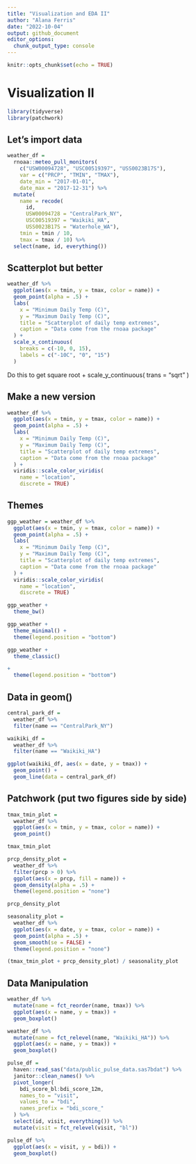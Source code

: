 ```yaml
---
title: "Visualization and EDA II"
author: "Alana Ferris"
date: "2022-10-04"
output: github_document
editor_options: 
  chunk_output_type: console
---
```


```r
knitr::opts_chunk$set(echo = TRUE)
```

# Visualization II

```r
library(tidyverse)
library(patchwork)
```

## Let's import data 

```r
weather_df = 
  rnoaa::meteo_pull_monitors(
    c("USW00094728", "USC00519397", "USS0023B17S"),
    var = c("PRCP", "TMIN", "TMAX"), 
    date_min = "2017-01-01",
    date_max = "2017-12-31") %>%
  mutate(
    name = recode(
      id, 
      USW00094728 = "CentralPark_NY", 
      USC00519397 = "Waikiki_HA",
      USS0023B17S = "Waterhole_WA"),
    tmin = tmin / 10,
    tmax = tmax / 10) %>%
  select(name, id, everything())
```

## Scatterplot but better

```r
weather_df %>% 
  ggplot(aes(x = tmin, y = tmax, color = name)) +
  geom_point(alpha = .5) +
  labs(
    x = "Minimum Daily Temp (C)",
    y = "Maximum Daily Temp (C)",
    title = "Scatterplot of daily temp extremes",
    caption = "Data come from the rnoaa package"
  ) +
  scale_x_continuous(
    breaks = c(-10, 0, 15),
    labels = c("-10C", "0", "15")
  ) 
```

Do this to get square root
+
  scale_y_continuous(
    trans = "sqrt"
  )
  
## Make a new version

```r
weather_df %>% 
  ggplot(aes(x = tmin, y = tmax, color = name)) +
  geom_point(alpha = .5) +
  labs(
    x = "Minimum Daily Temp (C)",
    y = "Maximum Daily Temp (C)",
    title = "Scatterplot of daily temp extremes",
    caption = "Data come from the rnoaa package"
  ) +
  viridis::scale_color_viridis(
    name = "location",
    discrete = TRUE)
```

## Themes 

```r
ggp_weather = weather_df %>% 
  ggplot(aes(x = tmin, y = tmax, color = name)) +
  geom_point(alpha = .5) +
  labs(
    x = "Minimum Daily Temp (C)",
    y = "Maximum Daily Temp (C)",
    title = "Scatterplot of daily temp extremes",
    caption = "Data come from the rnoaa package"
  ) +
  viridis::scale_color_viridis(
    name = "location",
    discrete = TRUE)
```

```r
ggp_weather +
  theme_bw()

ggp_weather +
  theme_minimal() +
  theme(legend.position = "bottom")

ggp_weather +
  theme_classic()

+
  theme(legend.position = "bottom")
```

## Data in geom()

```r
central_park_df =
  weather_df %>% 
  filter(name == "CentralPark_NY")

waikiki_df = 
  weather_df %>% 
  filter(name == "Waikiki_HA")

ggplot(waikiki_df, aes(x = date, y = tmax)) +
  geom_point() +
  geom_line(data = central_park_df)
```

## Patchwork (put two figures side by side)

```r
tmax_tmin_plot =
  weather_df %>% 
  ggplot(aes(x = tmin, y = tmax, color = name)) +
  geom_point()

tmax_tmin_plot

prcp_density_plot = 
  weather_df %>% 
  filter(prcp > 0) %>% 
  ggplot(aes(x = prcp, fill = name)) + 
  geom_density(alpha = .5) + 
  theme(legend.position = "none")

prcp_density_plot

seasonality_plot = 
  weather_df %>% 
  ggplot(aes(x = date, y = tmax, color = name)) +
  geom_point(alpha = .5) +
  geom_smooth(se = FALSE) +
  theme(legend.position = "none")

(tmax_tmin_plot + prcp_density_plot) / seasonality_plot
```

## Data Manipulation

```r
weather_df %>% 
  mutate(name = fct_reorder(name, tmax)) %>% 
  ggplot(aes(x = name, y = tmax)) +
  geom_boxplot()

weather_df %>% 
  mutate(name = fct_relevel(name, "Waikiki_HA")) %>% 
  ggplot(aes(x = name, y = tmax)) +
  geom_boxplot()
```

```r
pulse_df = 
  haven::read_sas("data/public_pulse_data.sas7bdat") %>% 
  janitor::clean_names() %>% 
  pivot_longer(
    bdi_score_bl:bdi_score_12m,
    names_to = "visit",
    values_to = "bdi",
    names_prefix = "bdi_score_"
  ) %>% 
  select(id, visit, everything()) %>% 
  mutate(visit = fct_relevel(visit, "bl"))

pulse_df %>% 
  ggplot(aes(x = visit, y = bdi)) +
  geom_boxplot()
```


